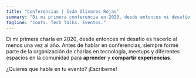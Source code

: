 ```yaml
---
title: "Conferencias | Iván Olivares Rojas"
summary: "Di mi primera conferencia en 2020, desde entonces mi desafío es hacerlo al menos una vez al año. Estoy disponible para hablar en tu evento."
tagline: "Confs. Tech Talks. Eventos."
---
```

Di mi primera charla en 2020, desde entonces mi desafío es hacerlo al menos una vez al año. Antes de hablar en conferencias, siempre formé parte de la organización de charlas en tecnología, meetups y diferentes espacios en la comunidad para **aprender** y **compartir experiencias**.

<LastTalk />

<AllTalks />

¿Quieres que hable en tu evento? ¡Escríbeme!
